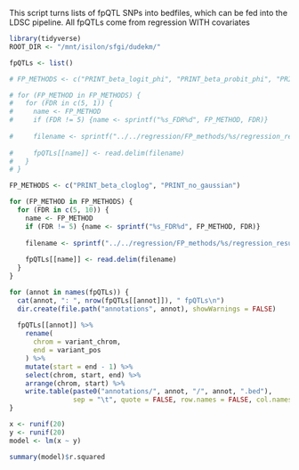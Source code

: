 This script turns lists of fpQTL SNPs into bedfiles, which can be fed into the LDSC pipeline. All fpQTLs come from regression WITH covariates 

```r
library(tidyverse)
ROOT_DIR <- "/mnt/isilon/sfgi/dudekm/"
```

```r
fpQTLs <- list()

# FP_METHODS <- c("PRINT_beta_logit_phi", "PRINT_beta_probit_phi", "PRINT_beta_cloglog_phi")

# for (FP_METHOD in FP_METHODS) {
#   for (FDR in c(5, 1)) {
#     name <- FP_METHOD
#     if (FDR != 5) {name <- sprintf("%s_FDR%d", FP_METHOD, FDR)}
    
#     filename <- sprintf("../../regression/FP_methods/%s/regression_results/fpQTLs_covariates_FDR%d.txt", FP_METHOD, FDR)
    
#     fpQTLs[[name]] <- read.delim(filename)
#   }
# }

FP_METHODS <- c("PRINT_beta_cloglog", "PRINT_no_gaussian")

for (FP_METHOD in FP_METHODS) {
  for (FDR in c(5, 10)) {
    name <- FP_METHOD
    if (FDR != 5) {name <- sprintf("%s_FDR%d", FP_METHOD, FDR)}
    
    filename <- sprintf("../../regression/FP_methods/%s/regression_results/fpQTLs_covariates_FDR%d.txt", FP_METHOD, FDR)
    
    fpQTLs[[name]] <- read.delim(filename)
  }
}

```



```r
for (annot in names(fpQTLs)) {
  cat(annot, ": ", nrow(fpQTLs[[annot]]), " fpQTLs\n")
  dir.create(file.path("annotations", annot), showWarnings = FALSE)
  
  fpQTLs[[annot]] %>%
    rename(
      chrom = variant_chrom,
      end = variant_pos
    ) %>%
    mutate(start = end - 1) %>%
    select(chrom, start, end) %>%
    arrange(chrom, start) %>%
    write.table(paste0("annotations/", annot, "/", annot, ".bed"), 
                sep = "\t", quote = FALSE, row.names = FALSE, col.names = FALSE)
}
```

```r
x <- runif(20)
y <- runif(20)
model <- lm(x ~ y)

summary(model)$r.squared
```



